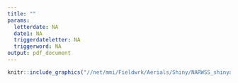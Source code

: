 ```yaml
---
title: ""
params:
  letterdate: NA
  date1: NA
  triggerdateletter: NA
  triggerword: NA
output: pdf_document
---
```


```r

knitr::include_graphics("//net/mmi/Fieldwrk/Aerials/Shiny/NARWSS_shinyapp/git/narwss_rwsas_apps/scripts/dmaletter.png")

```

\begin{flushleft}
\vspace*{-30mm}
\hspace*{200pt}UNITED STATES DEPARTMENT OF COMMERCE\newline
\hspace*{200pt}National Oceanic and Atmospheric Administration\newline
\hspace*{200pt}National Marine Fisheries Service\newline
\hspace*{200pt}Northeast Fisheries Science Center\newline
\hspace*{200pt}Protected Species Branch\newline
\hspace*{200pt}166 Water Street\newline
\hspace*{200pt}Woods Hole, MA 02543\newline
\newline
\hspace*{200pt}(508) 495-2087 \hspace{75pt} FAX: (508) 495-2033\newline
\newline
\hspace*{200pt} `r params$letterdate` \hspace{74pt} F/NEC: S. Hayes\newline
\newline
\newline
MEMORANDUM FOR:	\hspace*{28pt} Peter Kelliher\newline
	              \hspace*{141pt}{\it Shipping Liaison, GARFO}\newline
\newline
FROM:	\hspace*{101pt} Tim Cole\newline
      \hspace*{141pt}{\it Protected Species Branch, NEFSC}\newline
\newline
SUBJECT: \hspace*{88pt}	Materials documenting `r params$date1` North Atlantic right whale sightings\newline 
\newline
On `r params$triggerdateletter`, `r params$triggerword` North Atlantic right whales were sighted `r params$letterdirect` of *landmark* by *User defined, give suggestions*.  *Since no pretections are in place in this region at this time, we recommend a DMA be initiated / We therefore recommend extending the existing DMA* that is bounded by:

\begin{enumerate}
	\item \quad	*41 12 N -- north lat*
	\item	\quad *40 28 N -- south lat*
  \item	\quad *070 36 W -- west long*
  \item	\quad *069 31 W -- east long*
\end{enumerate}

Expiration – *00:00:01 ET March 17, 2019 exp date*\newline 
\newline 
Please contact me with any questions about sightings or area calculations.
\end{flushleft}